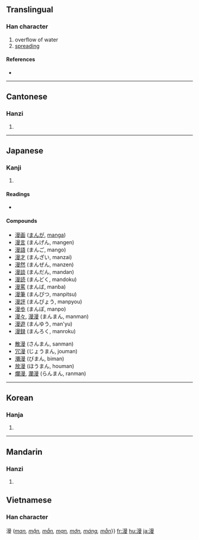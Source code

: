 ==Translingual==

===Han character===
{{Han char|rn=85|rad=水|as=11|sn=14|four=3614<sub>7</sub>|canj=水日田水 (EAWE)}}

# overflow of water
# [[spreading]]

====References====
* {{Han ref|kx=0646.320|dkj=18166|dj=1056.100|hdz=31721.100|uh=6F2B|ud=28459|bh=BAA9|bd=47785}}

----

==Cantonese==

===Hanzi===
{{yue-hanzi|jyut=|y=maan6}}

# {{defn|Cantonese}}

----

==Japanese==

===Kanji===
{{ja-kanji|grade=c|rs=水11}}

# {{defn|Japanese}}

====Readings====
* {{ja-readings|on=[[まん]] (man)|kun=[[みだり]] (midari), [[みだりに]] (midarini), [[そぞろに]] (sozoroni)}}

====Compounds====
* [[漫画]] ([[まんが]], [[manga]])
* [[漫言]] (まんげん, mangen)
* [[漫語]] (まんご, mango)
* [[漫才]] (まんざい, manzai)
* [[漫然]] (まんぜん, manzen)
* [[漫談]] (まんだん, mandan)
* [[漫読]] (まんどく, mandoku)
* [[漫罵]] (まんば, manba)
* [[漫筆]] (まんぴつ, manpitsu)
* [[漫評]] (まんぴょう, manpyou)
* [[漫歩]] (まんぽ, manpo)
* [[漫々]], [[漫漫]] (まんまん, manman)
* [[漫遊]] (まんゆう, man'yu)
* [[漫録]] (まんろく, manroku)

* [[散漫]] (さんまん, sanman)
* [[冗漫]] (じょうまん, jouman)
* [[瀰漫]] (びまん, biman)
* [[放漫]] (ほうまん, houman)
* [[爛漫]], [[瀾漫]] (らんまん, ranman)

----

==Korean==

===Hanja===
{{ko-hanja|hangeul=만|eumhun=|rv=man|mr=man|y=man}}

# {{defn|Korean}}

----

==Mandarin==

===Hanzi===
{{cmn-hanzi|pin=[[màn]] ([[man4]])|wg=man<sup>4</sup>}}

# {{defn|Mandarin}}

==Vietnamese==
===Han character===
漫 (''[[man]], [[mặn]], [[mẳn]], [[mạn]], [[mớn]], [[máng]], [[mằn]]''}}
[[fr:漫]]
[[hu:漫]]
[[ja:漫]]